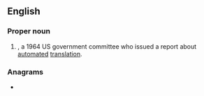 ==English==

===Proper noun===
{{en-proper noun}}

# {{acronym of|[[automatic|Automatic]] [[language|Language]] [[processing|Processing]] [[advisory|Advisory]] [[committee|Committee]]|lang=en|nodot=1}}, a 1964 US government committee who issued a report about [[automated]] [[translation]].

===Anagrams===
* {{anagrams|en|a=aaclp|calpa}}